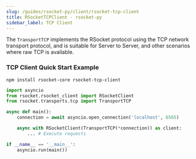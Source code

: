 ```yaml
---
slug: /guides/rsocket-py/client/rsocket-tcp-client
title: RSocketTCPClient - rsocket-py
sidebar_label: TCP Client
---
```


The `TransportTCP` implements the RSocket protocol using the TCP network transport protocol,
and is suitable for Server to Server, and other scenarios where raw TCP is available.


### TCP Client Quick Start Example

```
npm install rsocket-core rsocket-tcp-client
```

```py
import asyncio
from rsocket.rsocket_client import RSocketClient
from rsocket.transports.tcp import TransportTCP

async def main():
    connection = await asyncio.open_connection('localhost', 6565)

    async with RSocketClient(TransportTCP(*connection)) as client:
        ... # Execute requests

if __name__ == '__main__':
    asyncio.run(main())
```
